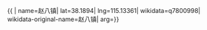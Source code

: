 {{ {{{1|PRC admin/showdata}}}|
name=赵八镇|
lat=38.1894|
lng=115.13361|
wikidata=q7800998|
wikidata-original-name=赵八镇|
arg={{{arg|}}}}}